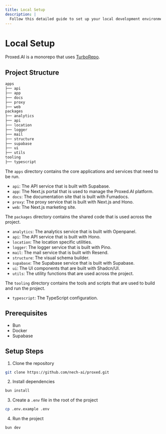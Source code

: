 ```yaml
---
title: Local Setup
description: |
  Follow this detailed guide to set up your local development environment for Proxed.AI. Covers project structure, prerequisites like Bun and Docker, cloning the repository, installing dependencies, and running the project.
---
```


# Local Setup

Proxed.AI is a monorepo that uses [TurboRepo](https://turbo.build/repo).

## Project Structure

```bash
apps
├── api
├── app
├── docs
├── proxy
├── web
packages
├── analytics
├── api
├── location
├── logger
├── mail
├── structure
├── supabase
├── ui
├── utils
tooling
├── typescript
```

The `apps` directory contains the core applications and services that need to be run.

* `api`: The API service that is built with Supabase.
* `app`: The Next.js portal that is used to manage the Proxed.AI platform.
* `docs`: The documentation site that is built with Fumadocs.
* `proxy`: The proxy service that is built with Next.js and Hono.
* `web`: The Next.js marketing site.

The `packages` directory contains the shared code that is used across the project.

* `analytics`: The analytics service that is built with Openpanel.
* `api`: The API service that is built with Hono.
* `location`: The location specific utilities.
* `logger`: The logger service that is built with Pino.
* `mail`: The mail service that is built with Resend.
* `structure`: The visual schema builder.
* `supabase`: The Supabase service that is built with Supabase.
* `ui`: The UI components that are built with Shadcn/UI.
* `utils`: The utility functions that are used across the project.


The `tooling` directory contains the tools and scripts that are used to build and run the project.

* `typescript`: The TypeScript configuration.


## Prerequisites

* Bun
* Docker
* Supabase


## Setup Steps

1. Clone the repository

```bash
git clone https://github.com/nech-ai/proxed.git
```

2. Install dependencies

```bash
bun install
```

3. Create a `.env` file in the root of the project

```bash
cp .env.example .env
```

4. Run the project

```bash
bun dev
```






